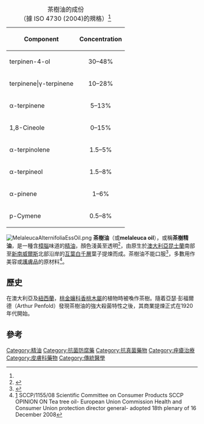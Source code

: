 {| class="wikitable" align="right" style="clear: right;float: right;margin: .5em 0 1.3em 1.4em;"
|+ 茶樹油的成份<br>（據 ISO 4730 (2004)的規格）<ref name=euopinion/>
|-
! Component
! Concentration
|-
|terpinen-4-ol                 || style="text-align:center;"| 30–48%
|-
|terpinene|γ-terpinene         || style="text-align:center;"| 10–28%
|-
|α-terpinene                   || style="text-align:center;"| 5–13%
|-
|1,8-Cineole                    || style="text-align:center;"| 0–15%
|-
|α-terpinolene                  || style="text-align:center;"| 1.5–5%
|-
|α-terpineol                    || style="text-align:center;"| 1.5–8%
|-
|α-pinene                       || style="text-align:center;"| 1–6%
|-
|p-Cymene                       || style="text-align:center;"| 0.5–8%
|}
[[File:MelaleucaAlternifoliaEssOil.png|thumb]]
{{medical}}
'''茶樹油'''（{{lang-en|'''Tea tree oil'''}}或'''melaleuca oil'''），或稱'''茶樹精油'''，是一種含[[樟腦|樟腦]]味道的[[精油|精油]]，顏色淺黃至透明<ref>{{cite web | url = http://www.holisticonline.com/aromatherapy/aroma_ess-oil-tea-tree-oil.htm | title = Directory of Essential Oils for Aromatherapy: Tea-Tree Oil (Melaleuca alternifolia) | publisher = Holistics Online | deadurl = yes | archiveurl = https://web.archive.org/web/20101123170406/http://holisticonline.com/Aromatherapy/aroma_ess-oil-tea-tree-oil.htm | archivedate = 2010-11-23 }}</ref>，由原生於[[澳大利亞|澳大利亞]][[昆士蘭|昆士蘭]]南部至[[新南威爾斯|新南威爾斯]]北部沿岸的[[互葉白千層|互葉白千層]]葉子提煉而成。茶樹油不能口服<ref name=poison>{{cite web|url=http://www.poison.org/poisonpost/winter2010/teatreeoil.htm|title=Tea Tree Oil|publisher=National Capital Poison Center|accessdate=4 December 2013|archive-date=2015-07-29|archive-url=https://web.archive.org/web/20150729224334/http://www.poison.org/poisonpost/winter2010/teatreeoil.htm|dead-url=no}}</ref>，多數用作美容或[[護膚品|護膚品]]的原材料<ref name=euopinion>[http://ec.europa.eu/health/ph_risk/committees/04_sccp/docs/sccp_o_160.pdf] {{Wayback|url=http://ec.europa.eu/health/ph_risk/committees/04_sccp/docs/sccp_o_160.pdf |date=20210224192012 }} SCCP/1155/08 Scientific Committee on Consumer Products
SCCP OPINION ON Tea tree oil- European Union Commission Health and Consumer Union protection director general- adopted 18th plenary of 16 December 2008</ref>。

==歷史==
在澳大利亞及[[紐西蘭|紐西蘭]]，[[桃金孃科|桃金孃科]][[香桃木屬|香桃木屬]]的植物時被喚作茶樹。隨着亞瑟·彭福爾德（Arthur Penfold）發現茶樹油的強大殺菌特性之後，其商業提煉正式在1920年代開始。

==參考==
{{reflist}}

[[Category:精油|Category:精油]]
[[Category:抗菌防腐藥|Category:抗菌防腐藥]]
[[Category:抗真菌藥物|Category:抗真菌藥物]]
[[Category:痤瘡治療|Category:痤瘡治療]]
[[Category:皮膚科藥物|Category:皮膚科藥物]]
[[Category:傳統醫學|Category:傳統醫學]]